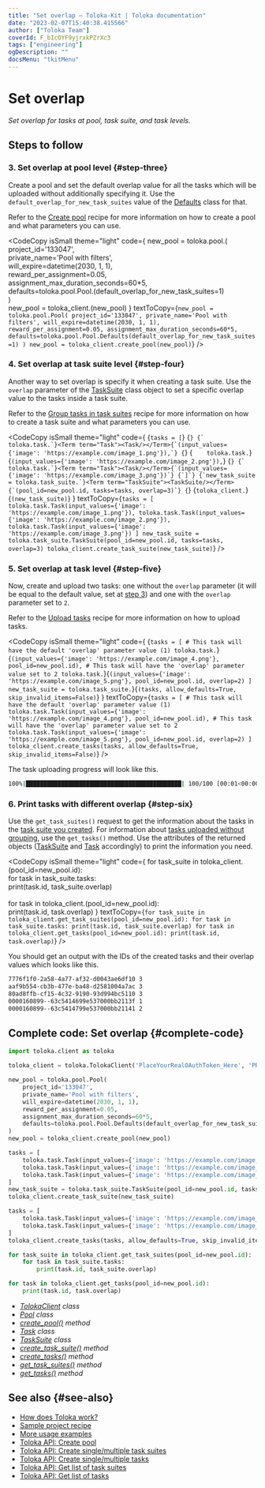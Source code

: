 ```yaml
---
title: "Set overlap — Toloka-Kit | Toloka documentation"
date: "2023-02-07T15:40:38.415566"
author: ["Toloka Team"]
coverId: F_bIcOYF9yjrxkPZrXc3
tags: ["engineering"]
ogDescription: ""
docsMenu: "tkitMenu"
---
```



# Set overlap

_Set overlap for tasks at pool, task suite, and task levels._

## Steps to follow

<Import/>

<Instantiate/>

### 3. Set overlap at pool level {#step-three}

Create a pool and set the default overlap value for all the tasks which will be uploaded without additionally specifying it. Use the `default_overlap_for_new_task_suites` value of the [Defaults](/docs/toloka-kit/reference/toloka.client.pool.Pool.Defaults) class for that.

Refer to the [Create pool](/docs/toloka-kit/recipes/create-pool) recipe for more information on how to create a pool and what parameters you can use.

<CodeCopy
  isSmall
  theme="light"
  code={
    <HighlightChildren language="python">
      new_pool = toloka.pool.<Term term="Pool"><Pool/></Term>(
      <br/>    project_id='133047',
      <br/>    private_name='Pool with filters',
      <br/>    will_expire=datetime(2030, 1, 1),
      <br/>    reward_per_assignment=0.05,
      <br/>    assignment_max_duration_seconds=60*5,
      <br/>    defaults=toloka.pool.Pool.<Term term="Defaults"><Defaults/></Term>(default_overlap_for_new_task_suites=1)
      <br/>)
      <br/>new_pool = toloka_client.<Term term="create_pool"><CreatePool/></Term>(new_pool)
    </HighlightChildren>
  }
  textToCopy={`new_pool = toloka.pool.Pool(
    project_id='133047',
    private_name='Pool with filters',
    will_expire=datetime(2030, 1, 1),
    reward_per_assignment=0.05,
    assignment_max_duration_seconds=60*5,
    defaults=toloka.pool.Pool.Defaults(default_overlap_for_new_task_suites=1)
)
new_pool = toloka_client.create_pool(new_pool)`}
/>

### 4. Set overlap at task suite level {#step-four}

Another way to set overlap is specify it when creating a task suite. Use the `overlap` parameter of the [TaskSuite](/docs/toloka-kit/reference/toloka.client.task_suite.TaskSuite) class object to set a specific overlap value to the tasks inside a task suite.

Refer to the [Group tasks in task suites](/docs/toloka-kit/recipes/create-task-suite) recipe for more information on how to create a task suite and what parameters you can use.

<CodeCopy
  isSmall
  theme="light"
  code={
    <HighlightChildren language="python">
      {`tasks = [`}
      {``}
    {`    toloka.task.`}<Term term="Task"><Task/></Term>{`(input_values={'image': 'https://example.com/image_1.png'}),`}
    {``}
    {`    toloka.task.`}<Term term="Task"><Task/></Term>{`(input_values={'image': 'https://example.com/image_2.png'}),`}
    {``}
    {`    toloka.task.`}<Term term="Task"><Task/></Term>{`(input_values={'image': 'https://example.com/image_3.png'})`}
{`]`}
{`new_task_suite = toloka.task_suite.`}<Term term="TaskSuite"><TaskSuite/></Term>{`(pool_id=new_pool.id, tasks=tasks, overlap=3)`}
{``}
{`toloka_client.`}<Term term="create_task_suite"><CreateTaskSuite/></Term>{`(new_task_suite)`}
    </HighlightChildren>
  }
  textToCopy={`tasks = [
    toloka.task.Task(input_values={'image': 'https://example.com/image_1.png'}),
    toloka.task.Task(input_values={'image': 'https://example.com/image_2.png'}),
    toloka.task.Task(input_values={'image': 'https://example.com/image_3.png'})
]
new_task_suite = toloka.task_suite.TaskSuite(pool_id=new_pool.id, tasks=tasks, overlap=3)
toloka_client.create_task_suite(new_task_suite)`}
/>

### 5. Set overlap at task level {#step-five}

Now, create and upload two tasks: one without the `overlap` parameter (it will be equal to the default value, set at [step 3](#step-three)) and one with the `overlap` parameter set to `2`.

Refer to the [Upload tasks](/docs/toloka-kit/recipes/upload-tasks) recipe for more information on how to upload tasks.

<CodeCopy
  isSmall
  theme="light"
  code={
    <HighlightChildren language="python">
      {`tasks = [
    # This task will have the default 'overlap' parameter value (1)
    toloka.task.`}<Term term="Task"><Task/></Term>{`(input_values={'image': 'https://example.com/image_4.png'}, pool_id=new_pool.id),
    # This task will have the 'overlap' parameter value set to 2
    toloka.task.`}<Term term="Task"><Task/></Term>{`(input_values={'image': 'https://example.com/image_5.png'}, pool_id=new_pool.id, overlap=2)
]
new_task_suite = toloka.task_suite.`}<Term term="create_tasks"><CreateTasks/></Term>{`(tasks, allow_defaults=True, skip_invalid_items=False)`}
    </HighlightChildren>
  }
  textToCopy={`tasks = [
    # This task will have the default 'overlap' parameter value (1)
    toloka.task.Task(input_values={'image': 'https://example.com/image_4.png'}, pool_id=new_pool.id),
    # This task will have the 'overlap' parameter value set to 2
    toloka.task.Task(input_values={'image': 'https://example.com/image_5.png'}, pool_id=new_pool.id, overlap=2)
]
toloka_client.create_tasks(tasks, allow_defaults=True, skip_invalid_items=False)`}
/>

The task uploading progress will look like this.

```bash
100%|████████████████████████████████████████████| 100/100 [00:01<00:00, 52.35it/s]
```

### 6. Print tasks with different overlap {#step-six}

Use the `get_task_suites()` request to get the information about the tasks in the [task suite you created](#step-four). For information about [tasks uploaded without grouping](#step-five), use the `get_tasks()` method. Use the attributes of the returned objects ([TaskSuite](/docs/toloka-kit/reference/toloka.client.task_suite.TaskSuite) and [Task](/docs/toloka-kit/reference/toloka.client.task.Task) accordingly) to print the information you need.

<CodeCopy
  isSmall
  theme="light"
  code={
    <HighlightChildren language="python">
      for task_suite in toloka_client.<Term term="get_task_suites"><GetTaskSuites/></Term>(pool_id=new_pool.id):
      <br/>    for task in task_suite.tasks:
      <br/>        print(task.id, task_suite.overlap)
      <br/><br/>for task in toloka_client.<Term term="get_tasks"><GetTasks/></Term>(pool_id=new_pool.id):
      <br/>    print(task.id, task.overlap)
    </HighlightChildren>
  }
  textToCopy={`for task_suite in toloka_client.get_task_suites(pool_id=new_pool.id):
    for task in task_suite.tasks:
        print(task.id, task_suite.overlap)
for task in toloka_client.get_tasks(pool_id=new_pool.id):
    print(task.id, task.overlap)`}
/>

You should get an output with the IDs of the created tasks and their overlap values which looks like this.

```bash
7776f1f0-2a58-4a77-af32-d0043ae6df10 3
aaf9b554-cb3b-477e-ba48-d2581004a7ac 3
80ad8ffb-cf15-4c32-9190-93d994bc5110 3
0000160899--63c5414699e537000bb2113f 1
0000160899--63c5414799e537000bb21141 2
```

## Complete code: Set overlap {#complete-code}

```python
import toloka.client as toloka

toloka_client = toloka.TolokaClient('PlaceYourRealOAuthToken_Here', 'PRODUCTION')

new_pool = toloka.pool.Pool(
    project_id='133047',
    private_name='Pool with filters',
    will_expire=datetime(2030, 1, 1),
    reward_per_assignment=0.05,
    assignment_max_duration_seconds=60*5,
    defaults=toloka.pool.Pool.Defaults(default_overlap_for_new_task_suites=1)
)
new_pool = toloka_client.create_pool(new_pool)

tasks = [
    toloka.task.Task(input_values={'image': 'https://example.com/image_1.png'}),
    toloka.task.Task(input_values={'image': 'https://example.com/image_2.png'}),
    toloka.task.Task(input_values={'image': 'https://example.com/image_3.png'})
]
new_task_suite = toloka.task_suite.TaskSuite(pool_id=new_pool.id, tasks=tasks, overlap=3)
toloka_client.create_task_suite(new_task_suite)

tasks = [
    toloka.task.Task(input_values={'image': 'https://example.com/image_4.png'}, pool_id=new_pool.id),
    toloka.task.Task(input_values={'image': 'https://example.com/image_5.png'}, pool_id=new_pool.id, overlap=2)
]
toloka_client.create_tasks(tasks, allow_defaults=True, skip_invalid_items=False)

for task_suite in toloka_client.get_task_suites(pool_id=new_pool.id):
    for task in task_suite.tasks:
        print(task.id, task_suite.overlap)

for task in toloka_client.get_tasks(pool_id=new_pool.id):
    print(task.id, task.overlap)
```

<Note mode="tip" title="List of classes and methods used in this recipe">

- _[TolokaClient](/docs/toloka-kit/reference/toloka.client.TolokaClient) class_
- _[Pool](/docs/toloka-kit/reference/toloka.client.pool.Pool) class_
- _[create_pool()](/docs/toloka-kit/reference/toloka.client.TolokaClient.create_pool) method_
- _[Task](/docs/toloka-kit/reference/toloka.client.task.Task) class_
- _[TaskSuite](/docs/toloka-kit/reference/toloka.client.task_suite.TaskSuite) class_
- _[create_task_suite()](/docs/toloka-kit/reference/toloka.client.TolokaClient.create_task_suite) method_
- _[create_tasks()](/docs/toloka-kit/reference/toloka.client.TolokaClient.create_tasks) method_
- _[get_task_suites()](/docs/toloka-kit/reference/toloka.client.TolokaClient.get_task_suites) method_
- _[get_tasks()](/docs/toloka-kit/reference/toloka.client.TolokaClient.get_tasks) method_

</Note>

## See also {#see-also}

- [How does Toloka work?](/docs/guide/overview)
- [Sample project recipe](/docs/toloka-kit/recipes/learn-basics)
- [More usage examples](/docs/toloka-kit/recipes/use-cases)
- [Toloka API: Create pool](https://toloka.ai/docs/api/api-reference/#post-/pools)
- [Toloka API: Create single/multiple task suites](https://toloka.ai/docs/api/api-reference/#post-/task-suites)
- [Toloka API: Create single/multiple tasks](https://toloka.ai/docs/api/api-reference/#post-/tasks)
- [Toloka API: Get list of task suites](https://toloka.ai/docs/api/api-reference/#get-/task-suites)
- [Toloka API: Get list of tasks](https://toloka.ai/docs/api/api-reference/#get-/tasks)
